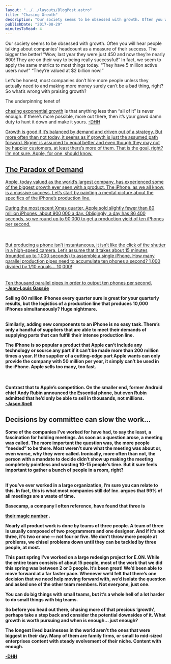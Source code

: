 ```yaml
---
layout: "../../layouts/BlogPost.astro"
title: "Chasing Growth"
description: "Our society seems to be obsessed with growth. Often you will hear people talking about companies’ headcount as a measure of their success. The bigger the better! “Wow, last year they were just 450 and now they’re nearly 800! They are on their way to being really successful!” In fact, we seem to apply the same metrics to most things today. “They have 5 million active users now!” “They’re valued at $2 billion now!”\n\n\nLet’s be honest, most companies don’t hire more people unless they actually need "
publishDate: "2017-08-29"
minutesToRead: 4
---
```


<p>Our society seems to be obsessed with growth. Often you will hear people talking about companies’ headcount as a measure of their success. The bigger the better! “Wow, last year they were just 450 and now they’re nearly 800! They are on their way to being really successful!” In fact, we seem to apply the same metrics to most things today. “They have 5 million active users now!” “They’re valued at $2 billion now!”</p>
<p>Let’s be honest, most companies don’t hire more people unless they actually need to and making more money surely can’t be a bad thing, right? So what’s wrong with praising growth?</p>
<div class="blockquote">
</div>
<div>
<p>The underpinning tenet of </p>
<a href="https://m.signalvnoise.com/exponential-growth-devours-and-corrupts-c5562fbf131?ref="antonsten".com">chasing exponential growth</a>
 is that anything less than “all of it” is never enough. If there’s more possible, more out there, then it’s your gawd damn duty to hunt it down and make it yours. 
<strong>
</strong>
<a href="https://m.signalvnoise.com/enough-1d48019c7335?ref="antonsten".com">-DHH </div>
<p>Growth is good if it’s balanced by demand and driven out of a strategy. But more often than not today, it seems as if growth is just the assumed path forward. Bigger is assumed to equal better and even though they may not be happier customers, at least there’s more of them. That is the goal, right? I’m not sure. Apple, for one, should know.</p>
<h2 id="the-paradox-of-demand">The Paradox of Demand</h>
</h2>
<p>Apple, today valued as the world’s largest company, has experienced some of the biggest growth ever seen with a product. The iPhone, as we all know, is a massive success. Let’s start by painting a mental picture about the specifics of the iPhone’s production line.</p>
<div class="blockquote">
</div>
<div>
<p>During the most recent Xmas quarter, Apple sold slightly fewer than 80 million iPhones, about 900,000 a day. Obligingly, a day has 86,400 seconds, so we round up to 90,000 to get a production yield of ten iPhones per second. </p>
<br>
<br>But producing a phone isn’t instantaneous, it isn’t like the click of the shutter in a high-speed camera. Let’s assume that it takes about 15 minutes (rounded up to 1,000 seconds) to assemble a single iPhone. How many parallel production pipes need to accumulate ten phones a second? 1,000 divided by 1/10 equals… 10,000! </br>
<br>
<br>Ten thousand parallel pipes in order to output ten phones per second. </br>
<strong>
<a href="https://mondaynote.com/apple-culture-after-ten-years-of-iphone-dbc65f4438aa?ref="antonsten".com">-Jean-Louis Gassée </a>
</div>
<p>Selling 80 million iPhones every quarter sure is great for your quarterly results, but the logistics of a production line that produces 10,000 iPhones simultaneously? Huge nightmare. </p>
<br> Similarly, adding new components to an iPhone is no easy task. There’s only a handful of suppliers that are able to meet their demands of supplying parts that can fulfill their intense production line.</p>
<div class="blockquote">
</div>
<div>
<p>The iPhone is so popular a product that Apple can’t include any technology or source any part if it can’t be made more than 200 million times a year. If the supplier of a cutting-edge part Apple wants can only provide the company with 50 million per year, it simply can’t be used in the iPhone. Apple sells too many, too fast. </p>
<br>
<br>Contrast that to Apple’s competition. On the smaller end, former Android chief Andy Rubin announced the Essential phone, but even Rubin admitted that he’d only be able to sell in thousands, not millions. </br>
<strong>
<a href="http://www.macworld.com/article/3207552/iphone-ipad/apples-risky-balancing-act-with-the-next-iphone.html?ref="antonsten".com">-Jason Snell </a>
</div>
<h2 id="decisions-by-committee-can-slow-the-work%E2%80%A6">Decisions by committee can slow the work…</h>
</h2>
<p>Some of the companies I’ve worked for have had, to say the least, a fascination for holding meetings. As soon as a question arose, a meeting was called. The more important the question was, the more people “needed” to be there. Most weren’t sure what the meeting was about or, even worse, why they were called. Ironically, more often than not, the person with a mandate to decide didn’t show up making the meeting completely pointless and wasting 10-15 people’s time. But it sure feels important to gather a bunch of people in a room, right? </p>
<br> If you’ve ever worked in a large organization, I’m sure you can relate to this. In fact, this is what most companies still do! Inc. argues that 99% of all meetings are a waste of time.</p>
<p>Basecamp, a company I often reference, have found that three is </p>
<a href="https://m.signalvnoise.com/threes-company-df77db78d1af?ref="antonsten".com">their magic number</a>
 .</p>
<div class="blockquote">
</div>
<div>
<p>Nearly all product work is done by teams of three people. A team of three is usually composed of two programmers and one designer. And if it’s not three, it’s two or one — not four or five. We don’t throw more people at problems, we chisel problems down until they can be tackled by three people, at most. </p>
</div>
<p>This past spring I’ve worked on a large redesign project for E.ON. While the entire team consists of about 15 people, most of the work that we did this spring was between 2 or 3 people. It’s been great! We’d been able to move forward at a far faster pace. Whenever we’d felt that there’s one decision that we need help moving forward with, we’d isolate the question and asked one of the other team members. Not everyone, just one.</p>
<p>You can do big things with small teams, but it’s a whole hell of a lot harder to do small things with big teams.</p>
<p>So before you head out there, chasing more of that precious ‘growth’, perhaps take a step back and consider the potential downsides of it. What growth is worth pursuing and when is enough… just enough?</p>
<div class="blockquote">
</div>
<div>
<p>The longest lived businesses in the world aren’t the ones that were biggest in their day. Many of them are family firms, or small to mid-sized enterprises content with steady evolvement of their niche. Content with enough. </p>
<strong>
<a href="https://m.signalvnoise.com/enough-1d48019c7335?ref="antonsten".com">-DHH </a>
</div>

